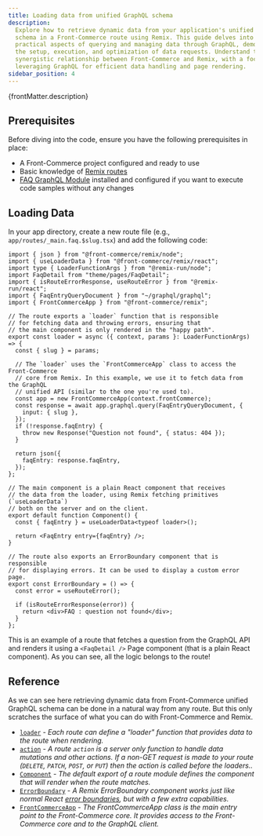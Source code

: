```yaml
---
title: Loading data from unified GraphQL schema
description:
  Explore how to retrieve dynamic data from your application's unified GraphQL
  schema in a Front-Commerce route using Remix. This guide delves into the
  practical aspects of querying and managing data through GraphQL, demonstrating
  the setup, execution, and optimization of data requests. Understand the
  synergistic relationship between Front-Commerce and Remix, with a focus on
  leveraging GraphQL for efficient data handling and page rendering.
sidebar_position: 4
---
```


<p>{frontMatter.description}</p>

## Prerequisites

Before diving into the code, ensure you have the following prerequisites in
place:

- A Front-Commerce project configured and ready to use
- Basic knowledge of [Remix routes](/docs/3.x/get-started/your-first-route)
- [FAQ GraphQL Module](https://gitlab.blackswift.cloud/front-commerce/front-commerce/-/tree/main/skeleton/example-extensions/faq-demo/graphql)
  installed and configured if you want to execute code samples without any
  changes

## Loading Data

In your app directory, create a new route file (e.g.,
`app/routes/_main.faq.$slug.tsx`) and add the following code:

```tsx title="app/routes/_main.faq.$slug.tsx"
import { json } from "@front-commerce/remix/node";
import { useLoaderData } from "@front-commerce/remix/react";
import type { LoaderFunctionArgs } from "@remix-run/node";
import FaqDetail from "theme/pages/FaqDetail";
import { isRouteErrorResponse, useRouteError } from "@remix-run/react";
import { FaqEntryQueryDocument } from "~/graphql/graphql";
import { FrontCommerceApp } from "@front-commerce/remix";

// The route exports a `loader` function that is responsible
// for fetching data and throwing errors, ensuring that
// the main component is only rendered in the "happy path".
export const loader = async ({ context, params }: LoaderFunctionArgs) => {
  const { slug } = params;

  // The `loader` uses the `FrontCommerceApp` class to access the Front-Commerce
  // core from Remix. In this example, we use it to fetch data from the GraphQL
  // unified API (similar to the one you're used to).
  const app = new FrontCommerceApp(context.frontCommerce);
  const response = await app.graphql.query(FaqEntryQueryDocument, {
    input: { slug },
  });
  if (!response.faqEntry) {
    throw new Response("Question not found", { status: 404 });
  }

  return json({
    faqEntry: response.faqEntry,
  });
};

// The main component is a plain React component that receives
// the data from the loader, using Remix fetching primitives (`useLoaderData`)
// both on the server and on the client.
export default function Component() {
  const { faqEntry } = useLoaderData<typeof loader>();

  return <FaqEntry entry={faqEntry} />;
}

// The route also exports an ErrorBoundary component that is responsible
// for displaying errors. It can be used to display a custom error page.
export const ErrorBoundary = () => {
  const error = useRouteError();

  if (isRouteErrorResponse(error)) {
    return <div>FAQ : question not found</div>;
  }
};
```

This is an example of a route that fetches a question from the GraphQL API and
renders it using a `<FaqDetail />` Page component (that is a plain React
component). As you can see, all the logic belongs to the route!

## Reference

As we can see here retrieving dynamic data from Front-Commerce unified GraphQL
schema can be done in a natural way from any route. But this only scratches the
surface of what you can do with Front-Commerce and Remix.

- [`loader`](https://remix.run/docs/en/main/route/loader) - _Each route can
  define a "loader" function that provides data to the route when rendering._
- [`action`](https://remix.run/docs/en/main/route/action) - _A route `action` is
  a server only function to handle data mutations and other actions. If a
  non-GET request is made to your route (`DELETE`, `PATCH`, `POST`, or `PUT`)
  then the action is called before the loaders.._
- [`Component`](https://remix.run/docs/en/main/route/component) - _The default
  export of a route module defines the component that will render when the route
  matches._
- [`ErrorBoundary`](https://remix.run/docs/en/main/route/error-boundary) - _A
  Remix ErrorBoundary component works just like normal React
  [error boundaries](https://reactjs.org/docs/error-boundaries.html), but with a
  few extra capabilities._
- [`FrontCommerceApp`](/docs/3.x/api-reference/front-commerce-remix/front-commerce-app) -
  _The FrontCommerceApp class is the main entry point to the Front-Commerce
  core. It provides access to the Front-Commerce core and to the GraphQL
  client._
